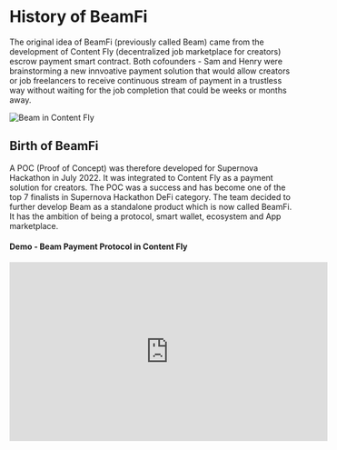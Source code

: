 # History of BeamFi

The original idea of BeamFi (previously called Beam) came from the development of Content Fly (decentralized job marketplace for creators) escrow payment smart contract. Both cofounders - Sam and Henry were brainstorming a new innvoative payment solution that would allow creators or job freelancers to receive continuous stream of payment in a trustless way without waiting for the job completion that could be weeks or months away.

![Beam in Content Fly](/contentfly-beam.png)

## Birth of BeamFi

A POC (Proof of Concept) was therefore developed for Supernova Hackathon in July 2022. It was integrated to Content Fly as a payment solution for creators. The POC was a success and has become one of the top 7 finalists in Supernova Hackathon DeFi category. The team decided to further develop Beam as a standalone product which is now called BeamFi. It has the ambition of being a protocol, smart wallet, ecosystem and App marketplace.

#### Demo - Beam Payment Protocol in Content Fly

<iframe
  width="560"
  height="315"
  src="https://www.youtube.com/embed/mW55vKGd-_E"
  title="YouTube video player"
  frameborder="0"
  allow="accelerometer; autoplay; clipboard-write; encrypted-media; gyroscope; picture-in-picture; web-share"
  allowfullscreen
></iframe>

